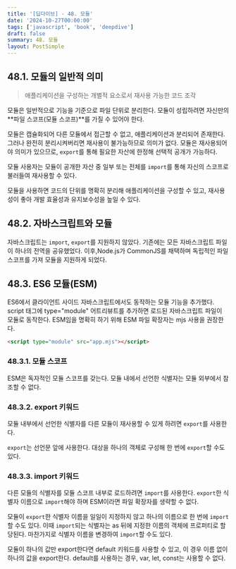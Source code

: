 ```yaml
---
title: '[딥다이브] - 48. 모듈'
date: '2024-10-27T00:00:00'
tags: ['javascript', 'book', 'deepdive']
draft: false
summary: 48. 모듈
layout: PostSimple
---
```


## 48.1. 모듈의 일반적 의미

> 애플리케이션을 구성하는 개별적 요소로서 재사용 가능한 코드 조각

모듈은 일반적으로 기능을 기준으로 파일 단위로 분리한다. 모듈이 성립하려면 자신만의 **파일 스코프(모듈 스코프)**를 가질 수 있어야 한다.

모듈은 캡슐화되어 다른 모듈에서 접근할 수 없고, 애플리케이션과 분리되어 존재한다. 그러나 완전히 분리시켜버리면 재사용이 불가능하므로 의미가 없다. 모듈은 재사용되어야 의미가 있으므로, `export`를 통해 필요한 자산에 한정해 선택적 공개가 가능하다.

모듈 사용자는 모듈이 공개한 자산 중 일부 또는 전체를 `import`를 통해 자신의 스코프로 불러들여 재사용할 수 있다.

모듈을 사용하면 코드의 단위를 명확히 분리해 애플리케이션을 구성할 수 있고, 재사용성이 좋아 개발 효율성과 유지보수성을 높일 수 있다.

## 48.2. 자바스크립트와 모듈

자바스크립트는 `import`, `export`를 지원하지 않았다. 기존에는 모든 자바스크립트 파일이 하나의 전역을 공유했었다. 이후,Node.js가 CommonJS를 채택하며 독립적인 파일 스코프를 가져 모듈을 지원하게 되었다.

## 48.3. ES6 모듈(ESM)

ES6에서 클라이언트 사이드 자바스크립트에서도 동작하는 모듈 기능을 추가했다. script 태그에 type="module" 어트리뷰트를 추가하면 로드된 자바스크립트 파일이 모듈로 동작한다. ESM임을 명확히 하기 위해 ESM 파일 확장자는 mjs 사용을 권장한다.

```html
<script type="module" src="app.mjs"></script>
```

### 48.3.1. 모듈 스코프

ESM은 독자적인 모듈 스코프를 갖는다. 모듈 내에서 선언한 식별자는 모듈 외부에서 참조할 수 없다.

### 48.3.2. export 키워드

모듈 내부에서 선언한 식별자를 다른 모듈이 재사용할 수 있게 하려면 `export`를 사용한다.

`export`는 선언문 앞에 사용한다. 대상을 하나의 객체로 구성해 한 번에 `export`할 수도 있다.

### 48.3.3. import 키워드

다른 모듈의 식별자를 모듈 스코프 내부로 로드하려면 `import`를 사용한다. `export`한 식별자 이름으로 `import`해야 하며 ESM이라면 파일 확장자를 생략할 수 없다.

모듈이 `export`한 식별자 이름을 일일이 지정하지 않고 하나의 이름으로 한 번에 `import`할 수도 있다. 이때 `import`되는 식별자는 as 뒤에 지정한 이름의 객체에 프로퍼티로 할당된다. 마찬가지로 식별자 이름을 변경하여 `import`할 수도 있다.

모듈이 하나의 값만 export한다면 default 키워드를 사용할 수 있고, 이 경우 이름 없이 하나의 값을 export한다. default를 사용하는 경우, var, let, const는 사용할 수 없다.
